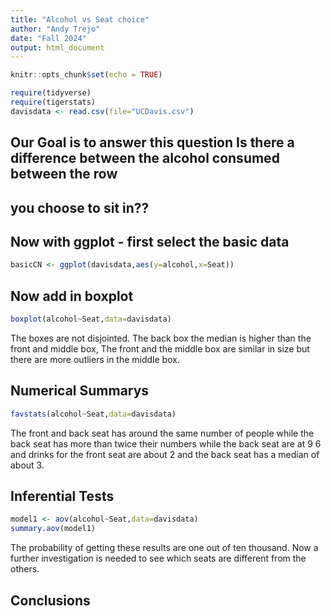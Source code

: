 ```yaml
---
title: "Alcohol vs Seat choice"
author: "Andy Trejo"
date: "Fall 2024"
output: html_document
---
```


```r
knitr::opts_chunk$set(echo = TRUE)
```

```r
require(tidyverse)
require(tigerstats)
davisdata <- read.csv(file="UCDavis.csv")
```
## Our Goal is to answer this question Is there a difference between the alcohol consumed between the row
## you choose to sit in??

## Now with ggplot - first select the basic data

```r
basicCN <- ggplot(davisdata,aes(y=alcohol,x=Seat))
```
## Now add in boxplot

```r
boxplot(alcohol~Seat,data=davisdata)
```
  
 The boxes are not disjointed. The back box the median is higher than the front and middle box, The front and the middle box are similar in size but there are more outliers in the middle box.
 

## Numerical Summarys 

```r
favstats(alcohol~Seat,data=davisdata)
```
The front and back seat has around the same number of  people while the back seat has more than twice their numbers while the back seat are at 9 6 and drinks for the front seat are about 2 and the back seat has a median of about 3.

## Inferential Tests
```r
model1 <- aov(alcohol~Seat,data=davisdata)
summary.aov(model1)
```
The probability of getting these results are one out of ten thousand. Now a further investigation is needed to see which seats are different from the others.

## Conclusions


